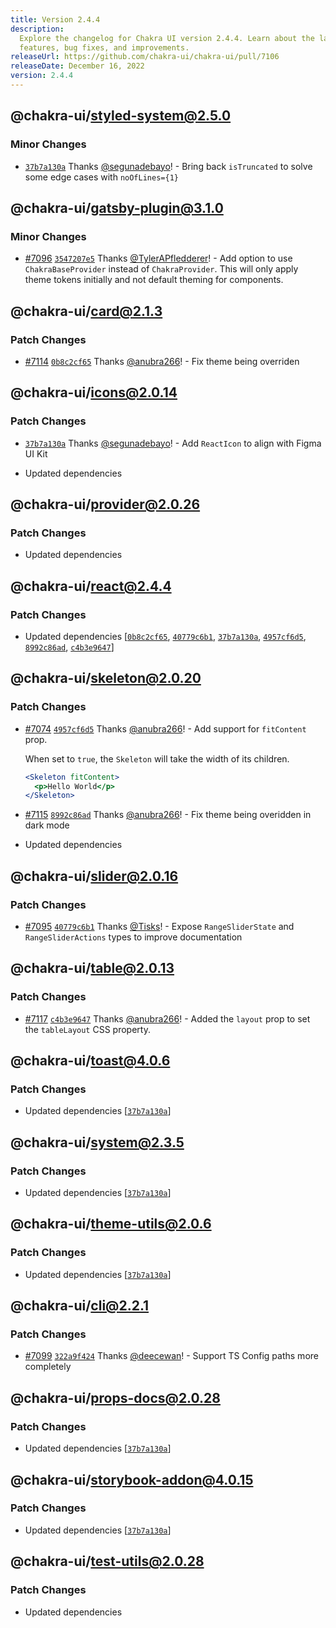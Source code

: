 ```yaml
---
title: Version 2.4.4
description:
  Explore the changelog for Chakra UI version 2.4.4. Learn about the latest
  features, bug fixes, and improvements.
releaseUrl: https://github.com/chakra-ui/chakra-ui/pull/7106
releaseDate: December 16, 2022
version: 2.4.4
---
```


## @chakra-ui/styled-system@2.5.0

### Minor Changes

- [`37b7a130a`](https://github.com/chakra-ui/chakra-ui/commit/37b7a130aaff0cbb97f206978315075eb06e5100)
  Thanks [@segunadebayo](https://github.com/segunadebayo)! - Bring back
  `isTruncated` to solve some edge cases with `noOfLines={1}`

## @chakra-ui/gatsby-plugin@3.1.0

### Minor Changes

- [#7096](https://github.com/chakra-ui/chakra-ui/pull/7096)
  [`3547207e5`](https://github.com/chakra-ui/chakra-ui/commit/3547207e50b9245fc6929d6a3f04450654318f5e)
  Thanks [@TylerAPfledderer](https://github.com/TylerAPfledderer)! - Add option
  to use `ChakraBaseProvider` instead of `ChakraProvider`. This will only apply
  theme tokens initially and not default theming for components.

## @chakra-ui/card@2.1.3

### Patch Changes

- [#7114](https://github.com/chakra-ui/chakra-ui/pull/7114)
  [`0b8c2cf65`](https://github.com/chakra-ui/chakra-ui/commit/0b8c2cf658d3ab5a9feecd8ceb891208ca0fe4ac)
  Thanks [@anubra266](https://github.com/anubra266)! - Fix theme being overriden

## @chakra-ui/icons@2.0.14

### Patch Changes

- [`37b7a130a`](https://github.com/chakra-ui/chakra-ui/commit/37b7a130aaff0cbb97f206978315075eb06e5100)
  Thanks [@segunadebayo](https://github.com/segunadebayo)! - Add `ReactIcon` to
  align with Figma UI Kit

- Updated dependencies

## @chakra-ui/provider@2.0.26

### Patch Changes

- Updated dependencies

## @chakra-ui/react@2.4.4

### Patch Changes

- Updated dependencies
  \[[`0b8c2cf65`](https://github.com/chakra-ui/chakra-ui/commit/0b8c2cf658d3ab5a9feecd8ceb891208ca0fe4ac),
  [`40779c6b1`](https://github.com/chakra-ui/chakra-ui/commit/40779c6b1195bf208f7be20d838ea5f22716231b),
  [`37b7a130a`](https://github.com/chakra-ui/chakra-ui/commit/37b7a130aaff0cbb97f206978315075eb06e5100),
  [`4957cf6d5`](https://github.com/chakra-ui/chakra-ui/commit/4957cf6d51fb895fcacd3d30c9351b79261dd19c),
  [`8992c86ad`](https://github.com/chakra-ui/chakra-ui/commit/8992c86ad799fff07e1b2cd51af2ba8e5efe1d4c),
  [`c4b3e9647`](https://github.com/chakra-ui/chakra-ui/commit/c4b3e9647f794de00a7adb102298363641e33ede)]

## @chakra-ui/skeleton@2.0.20

### Patch Changes

- [#7074](https://github.com/chakra-ui/chakra-ui/pull/7074)
  [`4957cf6d5`](https://github.com/chakra-ui/chakra-ui/commit/4957cf6d51fb895fcacd3d30c9351b79261dd19c)
  Thanks [@anubra266](https://github.com/anubra266)! - Add support for
  `fitContent` prop.

  When set to `true`, the `Skeleton` will take the width of its children.

  ```jsx live=false
  <Skeleton fitContent>
    <p>Hello World</p>
  </Skeleton>
  ```

- [#7115](https://github.com/chakra-ui/chakra-ui/pull/7115)
  [`8992c86ad`](https://github.com/chakra-ui/chakra-ui/commit/8992c86ad799fff07e1b2cd51af2ba8e5efe1d4c)
  Thanks [@anubra266](https://github.com/anubra266)! - Fix theme being overidden
  in dark mode

- Updated dependencies

## @chakra-ui/slider@2.0.16

### Patch Changes

- [#7095](https://github.com/chakra-ui/chakra-ui/pull/7095)
  [`40779c6b1`](https://github.com/chakra-ui/chakra-ui/commit/40779c6b1195bf208f7be20d838ea5f22716231b)
  Thanks [@Tisks](https://github.com/Tisks)! - Expose `RangeSliderState` and
  `RangeSliderActions` types to improve documentation

## @chakra-ui/table@2.0.13

### Patch Changes

- [#7117](https://github.com/chakra-ui/chakra-ui/pull/7117)
  [`c4b3e9647`](https://github.com/chakra-ui/chakra-ui/commit/c4b3e9647f794de00a7adb102298363641e33ede)
  Thanks [@anubra266](https://github.com/anubra266)! - Added the `layout` prop
  to set the `tableLayout` CSS property.

## @chakra-ui/toast@4.0.6

### Patch Changes

- Updated dependencies
  \[[`37b7a130a`](https://github.com/chakra-ui/chakra-ui/commit/37b7a130aaff0cbb97f206978315075eb06e5100)]

## @chakra-ui/system@2.3.5

### Patch Changes

- Updated dependencies
  \[[`37b7a130a`](https://github.com/chakra-ui/chakra-ui/commit/37b7a130aaff0cbb97f206978315075eb06e5100)]

## @chakra-ui/theme-utils@2.0.6

### Patch Changes

- Updated dependencies
  \[[`37b7a130a`](https://github.com/chakra-ui/chakra-ui/commit/37b7a130aaff0cbb97f206978315075eb06e5100)]

## @chakra-ui/cli@2.2.1

### Patch Changes

- [#7099](https://github.com/chakra-ui/chakra-ui/pull/7099)
  [`322a9f424`](https://github.com/chakra-ui/chakra-ui/commit/322a9f4240211876bfdbe170d18f43345da00fc6)
  Thanks [@deecewan](https://github.com/deecewan)! - Support TS Config paths
  more completely

## @chakra-ui/props-docs@2.0.28

### Patch Changes

- Updated dependencies
  \[[`37b7a130a`](https://github.com/chakra-ui/chakra-ui/commit/37b7a130aaff0cbb97f206978315075eb06e5100)]

## @chakra-ui/storybook-addon@4.0.15

### Patch Changes

- Updated dependencies
  \[[`37b7a130a`](https://github.com/chakra-ui/chakra-ui/commit/37b7a130aaff0cbb97f206978315075eb06e5100)]

## @chakra-ui/test-utils@2.0.28

### Patch Changes

- Updated dependencies
